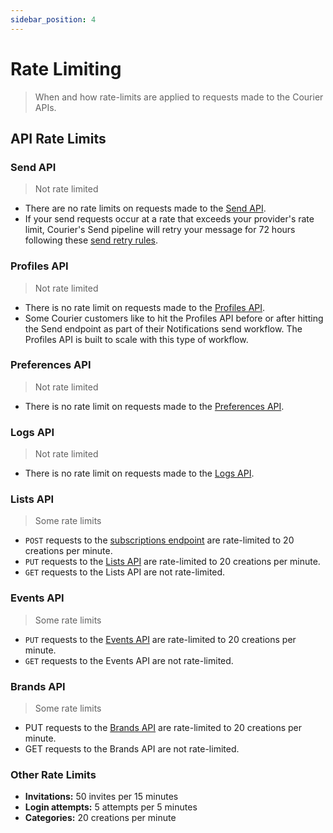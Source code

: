 ```yaml
---
sidebar_position: 4
---
```


# Rate Limiting

> When and how rate-limits are applied to requests made to the Courier APIs.

## API Rate Limits

### Send API

> Not rate limited

- There are no rate limits on requests made to the [Send API](send/intro.mdx).
- If your send requests occur at a rate that exceeds your provider's rate limit, Courier's Send pipeline will retry your message for 72 hours following these [send retry rules](../sending-notifications/delivery-pipeline-resilience.mdx).

### Profiles API

> Not rate limited

- There is no rate limit on requests made to the [Profiles API](profiles/intro.mdx).
- Some Courier customers like to hit the Profiles API before or after hitting the Send endpoint as part of their Notifications send workflow. The Profiles API is built to scale with this type of workflow.

### Preferences API

> Not rate limited

- There is no rate limit on requests made to the [Preferences API](user-preferences/introduction.mdx).

### Logs API

> Not rate limited

- There is no rate limit on requests made to the [Logs API](logs/intro.mdx).

### Lists API

> Some rate limits

- `POST` requests to the [subscriptions endpoint](lists/post-subscribe.mdx) are rate-limited to 20 creations per minute.
- `PUT` requests to the [Lists API](lists/replace.mdx) are rate-limited to 20 creations per minute.
- `GET` requests to the Lists API are not rate-limited.

### Events API

> Some rate limits

- `PUT` requests to the [Events API](audit-events/intro.mdx) are rate-limited to 20 creations per minute.
- `GET` requests to the Events API are not rate-limited.

### Brands API

> Some rate limits

- PUT requests to the [Brands API](brands/intro.mdx) are rate-limited to 20 creations per minute.
- GET requests to the Brands API are not rate-limited.

### Other Rate Limits

- **Invitations:** 50 invites per 15 minutes
- **Login attempts:** 5 attempts per 5 minutes
- **Categories:** 20 creations per minute
